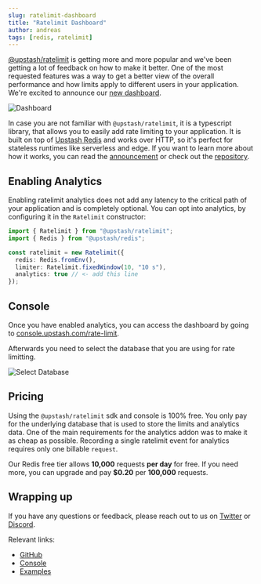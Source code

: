 ```yaml
---
slug: ratelimit-dashboard
title: "Ratelimit Dashboard"
author: andreas
tags: [redis, ratelimit]
---
```



[@upstash/ratelimit](https://github.com/upstash/ratelimit) is getting more and more popular and we've been getting a lot of feedback on how to make it better. One of the most requested features was a way to get a better view of the overall performance and how limits apply to different users in your application. We're excited to announce our [new dashboard](https://console.upstash.com/rate-limit).




![Dashboard](/blog/ratelimit-dashboard/dashboard.png)




In case you are not familiar with `@upstash/ratelimit`, it is a typescript library, that allows you to easily add rate limiting to your application. It is built on top of [Upstash Redis](https://upstash.com/) and works over HTTP, so it's perfect for stateless runtimes like serverless and edge.
If you want to learn more about how it works, you can read the [announcement](/blog/upstash-ratelimit) or check out the [repository](https://github.com/upsatsh/ratelimit).

## Enabling Analytics

Enabling ratelimit analytics does not add any latency to the critical path of your application and is completely optional.
You can opt into analytics, by configuring it in the `Ratelimit` constructor:


```ts
import { Ratelimit } from "@upstash/ratelimit";
import { Redis } from "@upstash/redis";

const ratelimit = new Ratelimit({
  redis: Redis.fromEnv(),
  limiter: Ratelimit.fixedWindow(10, "10 s"),
  analytics: true // <- add this line
});

```


## Console

Once you have enabled analytics, you can access the dashboard by going to [console.upstash.com/rate-limit](https://console.upstash.com/rate-limit).

Afterwards you need to select the database that you are using for rate limitting.

![Select Database](/blog/ratelimit-dashboard/select-db.png)


## Pricing

Using the `@upstash/ratelimit` sdk and console is 100% free. You only pay for the underlying database that is used to store the limits and analytics data.
One of the main requirements for the analytics addon was to make it as cheap as possible. Recording a single ratelimit event for analytics requires only one billable `request`.

Our Redis free tier allows **10,000** requests **per day** for free. If you need more, you can upgrade and pay **$0.20** per **100,000** requests.


## Wrapping up

If you have any questions or feedback, please reach out to us on [Twitter](https://twitter.com/upstash) or [Discord](https://discord.gg/w9SenAtbme).

Relevant links:
- [GitHub](https://github.com/upstash/ratelimit)
- [Console](https://console.upstash.com/rate-limit)
- [Examples](https://github.com/upstash/ratelimit/tree/main/examples)
